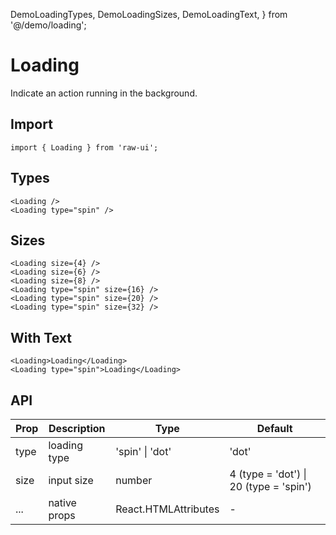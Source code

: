   DemoLoadingTypes,
  DemoLoadingSizes,
  DemoLoadingText,
} from '@/demo/loading';

# Loading

Indicate an action running in the background.

## Import

```tsx
import { Loading } from 'raw-ui';
```

## Types

<DemoLoadingTypes />

```tsx
<Loading />
<Loading type="spin" />
```

## Sizes

<DemoLoadingSizes />

```tsx
<Loading size={4} />
<Loading size={6} />
<Loading size={8} />
<Loading type="spin" size={16} />
<Loading type="spin" size={20} />
<Loading type="spin" size={32} />
```

## With Text

<DemoLoadingText />

```tsx
<Loading>Loading</Loading>
<Loading type="spin">Loading</Loading>
```

## API

| Prop | Description  | Type                 | Default                                |
| ---- | ------------ | -------------------- | -------------------------------------- |
| type | loading type | 'spin' \| 'dot'      | 'dot'                                  |
| size | input size   | number               | 4 (type = 'dot') \| 20 (type = 'spin') |
| ...  | native props | React.HTMLAttributes | -                                      |
